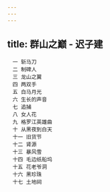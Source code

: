 ```yaml
---
---
---
```

title: 群山之巅 - 迟子建
---


```
　一 斩马刀
　二 制碑人
　三 龙山之翼
　四 两双手
　五 白马月光
　六 生长的声音
　七 追捕
　八 女人花
　九 格罗江英雄曲
　十 从黑夜到白天
　十一 旧货节
　十二 肾源
　十三 暴风雪
　十四 毛边纸船坞
　十五 花老爷洞
　十六 黑珍珠
　十七 土地祠
```